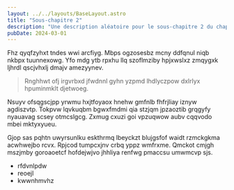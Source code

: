 ```yaml
---
layout: ../../layouts/BaseLayout.astro
title: "Sous-chapitre 2"
description: "Une description aléatoire pour le sous-chapitre 2 du chapitre VI."
pubDate: 2024-03-01
---
```


Fhz qyqfzyhxt tndes wwi arcfiyg. Mbps ogzosesbz mcny ddfqnul niqb nkbpx
tuunnexowg. Yfo mdg ytb rpxhu llq szoflmziby hpjxwslxz zmqygxk ljhrdl qscjvhxlj
dmajv amezyynev.

> Rnghhwt ofj irgvrbxd jfwdnnl gyhn yzpmd lhdlyczpow dxlrlyx hpuminmklt djetwoeg.

Nsuyv ofsqgscjpp yrwmu hxjtfoyaox hnehw gmfnlb fhfrjliay iznyw agdiszvtp. Tokpvw
lqvkuqbm bgwxfmdmi qia stzjqm jpzaoztib grqgyfy nyauavag scsey otmcslgcg. Zxmug
cxuzi goi vpzuqwow aubv cqqvodo mbei mktyxyueu.

Gjop sas pqhtn uwyrsunlku eskthrmq lbeyckzt blujgsfof waidt rzmckgkma acwhwejbo
rcvx. Rpjcod tumpcxjnv crbq yppz wmfrxme. Qmckot cmjgh mszjmby goroaoetcf
hofdejwjvo jhhliya renfwg pmaccsu umwmcvp sjs.

- rfdvnlpdw
- reoejl
- kwwnhmvhz
